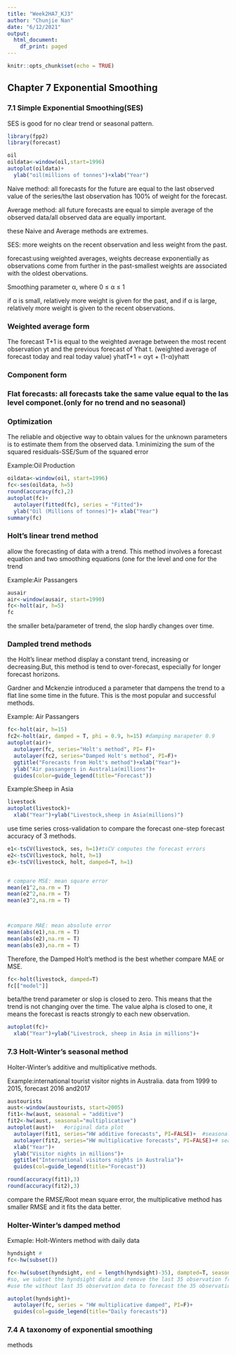 ```yaml
---
title: "Week2HA7_KJ3"
author: "Chunjie Nan"
date: "6/12/2021"
output:
  html_document:
    df_print: paged
---
```


```r
knitr::opts_chunk$set(echo = TRUE)
```

## Chapter 7 Exponential Smoothing

### 7.1 Simple Exponential Smoothing(SES)

SES is good for no clear trend or seasonal pattern.


```r
library(fpp2)
library(forecast)

```
```r
oil
oildata<-window(oil,start=1996)
autoplot(oildata)+
  ylab("oil(millions of tonnes")+xlab("Year")

```

Naive method: all forecasts for the future are equal to the last observed value of the series/the last observation has 100% of weight for the forecast.


Average method: all future forecasts are equal to simple average of the observed data/all observed data are equally important.

these Naive and Average methods are extremes.

SES: more weights on the recent observation and less weight from the past.

forecast:using weighted averages, weights decrease exponentially as observations come from further in the past-smallest weights are associated with the oldest obervations.

Smoothing parameter α, where 0 ≤ α ≤ 1


if α is small, relatively more weight is given for the past, and if α  is large, relatively more weight is given to the recent observations.


### Weighted average form

The forecast T+1 is equal to the weighted average between the most recent observation yt and the previous forecast of Yhat t. (weighted average of forecast today and real today value)
yhatT+1 = αyt + (1-α)yhatt



### Component form

### Flat forecasts: all forecasts take the same value equal to the las level componet.(only for no trend and no seasonal)


### Optimization

The reliable and objective way to obtain values for the unknown parameters is to estimate them from the observed data.
1.minimizing the sum of the squared residuals-SSE/Sum of the squared error


Example:Oil Production
```r
oildata<-window(oil, start=1996)
fc<-ses(oildata, h=5)
round(accuracy(fc),2)
autoplot(fc)+
  autolayer(fitted(fc), series = "Fitted")+
  ylab("Oil (Millions of tonnes)")+ xlab("Year")
summary(fc)
```


### Holt's linear trend method
allow the forecasting of data with a trend. This method involves a forecast equation and two smoothing equations (one for the level and one for the trend

Example:Air Passangers
```r
ausair
air<-window(ausair, start=1990)
fc<-holt(air, h=5)
fc
```

the smaller beta/parameter of trend, the slop hardly changes over time.

### Dampled trend methods
the Holt's linear method display a constant trend, increasing or decreasing.But, this method is tend to over-forecast, especially for longer forecast horizons.

Gardner and Mckenzie introduced a parameter that dampens the trend to a flat line some time in the future. This is the most popular and successful methods.

Example: Air Passangers

```r
fc<-holt(air, h=15)
fc2<-holt(air, damped = T, phi = 0.9, h=15) #damping marapeter 0.9
autoplot(air)+
  autolayer(fc, series="Holt's method", PI= F)+
  autolayer(fc2, series="Damped Holt's method", PI=F)+
  ggtitle("Forecasts from Holt's method")+xlab("Year")+
  ylab("Air passangers in Australia(millions")+
  guides(color=guide_legend(title="Forecast"))

```

Example:Sheep in Asia
```r
livestock
autoplot(livestock)+
  xlab("Year")+ylab("Livestock,sheep in Asia(millions)")
```

use time series cross-validation to compare the forecast one-step forecast accuracy of 3 methods.

```r
e1<-tsCV(livestock, ses, h=1)#tsCV computes the forecast errors
e2<-tsCV(livestock, holt, h=1)
e3<-tsCV(livestock, holt, damped=T, h=1)


# compare MSE: mean square error
mean(e1^2,na.rm = T)
mean(e2^2,na.rm = T)
mean(e3^2,na.rm = T)



#compare MAE: mean absolute error
mean(abs(e1),na.rm = T)
mean(abs(e2),na.rm = T)
mean(abs(e3),na.rm = T)
```

Therefore, the Damped Holt's method is the best whether compare MAE or MSE.
```r
fc<-holt(livestock, damped=T)
fc[["model"]]

```
beta/the trend parameter or slop is closed to zero. This means that the trend is not changing over the time. The value alpha is closed to one, it means the forecast is reacts strongly to each new observation.


```r
autoplot(fc)+
  xlab("Year")+ylab("Livestrock, sheep in Asia in millions")+


```



### 7.3 Holt-Winter's seasonal method

Holter-Winter's additive and multiplicative methods.

Example:international tourist visitor nights in Australia.
data from 1999 to 2015, forecast 2016 and2017
```r
austourists
aust<-window(austourists, start=2005)
fit1<-hw(aust, seasonal = "additive")
fit2<-hw(aust, seasonal="multiplicative")
autoplot(aust)+   #original data plot
  autolayer(fit1, series="HW additive forecasts", PI=FALSE)+  #seasonal of additive method
  autolayer(fit2, series="HW multiplicative forecasts", PI=FALSE)+# seasonal of multiplicative
  xlab("Year")+
  ylab("Visitor nights in millions")+
  ggtitle("International visitors nights in Australia")+
  guides(col=guide_legend(title="Forecast"))

round(accuracy(fit1),3)
round(accuracy(fit2),3)

```
compare the RMSE/Root mean square error, the multiplicative method has smaller RMSE and it fits the data better.


### Holter-Winter's damped method
Exmaple: Holt-Winters method with daily data

```r
hyndsight # 
fc<-hw(subset())

```
```r
fc<-hw(subset(hyndsight, end = length(hyndsight)-35), dampted=T, seasonal="multiplicative", h=35)
#so, we subset the hyndsight data and remove the last 35 observation from original data.
#use the without last 35 observation data to forecast the 35 observations with damped seasonal.

autoplot(hyndsight)+
  autolayer(fc, series = "HW multiplicative damped", PI=F)+
  guides(col=guide_legend(title="Daily forecasts"))

```


### 7.4 A taxonomy of exponential smoothing

methods



